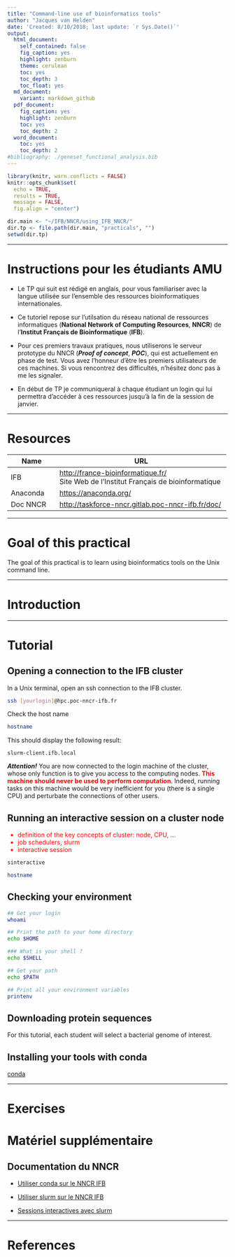 ```yaml
---
title: "Command-line use of bioinformatics tools"
author: "Jacques van Helden"
date: 'Created: 8/10/2018; last update: `r Sys.Date()`'
output:
  html_document:
    self_contained: false
    fig_caption: yes
    highlight: zenburn
    theme: cerulean
    toc: yes
    toc_depth: 3
    toc_float: yes
  md_document:
    variant: markdown_github
  pdf_document:
    fig_caption: yes
    highlight: zenburn
    toc: yes
    toc_depth: 2
  word_document:
    toc: yes
    toc_depth: 2
#bibliography: ./geneset_functional_analysis.bib
---
```



```r
library(knitr, warn.conflicts = FALSE)
knitr::opts_chunk$set(
  echo = TRUE, 
  results = TRUE, 
  message = FALSE,
  fig.align = "center")

dir.main <- "~/IFB/NNCR/using_IFB_NNCR/"
dir.tp <- file.path(dir.main, "practicals", "")
setwd(dir.tp)

```

****************************************************************
# Instructions  pour les étudiants AMU

- Le TP qui suit est rédigé en anglais, pour vous familiariser avec la langue utilisée sur l'ensemble des ressources bioinformatiques internationales. 

- Ce tutoriel repose sur l'utilsation du réseau national de ressources informatiques (**National Network of Computing Resources**, **NNCR**) de l'**Institut Français de Bioinformatique** (**IFB**). 

- Pour ces premiers travaux pratiques, nous utiliserons le serveur prototype du NNCR (***Proof of concept***, ***POC***), qui est actuellement en phase de test. Vous avez l'honneur d'être les premiers utilisateurs de ces machines. Si vous rencontrez des difficultés, n'hésitez donc pas à me les signaler. 

- En début de TP je communiqueral à chaque étudiant un login qui lui permettra d'accéder à ces ressources jusqu'à la fin de la session de janvier. 


****************************************************************
# Resources

|  Name | URL  |
|----------------|-------------------------------------------------------|
| IFB |  <http://france-bioinformatique.fr/> <br>Site Web de l'Institut Français de bioinformatique |
| Anaconda | <https://anaconda.org/> |
| Doc NNCR | <http://taskforce-nncr.gitlab.poc-nncr-ifb.fr/doc/> |

****************************************************************
# Goal of this practical

The goal of this practical is to learn using bioinformatics tools on the Unix command line. 

****************************************************************
# Introduction

****************************************************************
# Tutorial


## Opening a connection to the IFB cluster

In a Unix terminal, open an ssh connection to the IFB cluster.

```bash
ssh [yourlogin]@hpc.poc-nncr-ifb.fr
```

Check the host name

```bash
hostname
```

This should display the following result:


```
slurm-client.ifb.local
```




***Attention!*** You are now connected to the login machine of the cluster, whose only function is to give you access to the computing nodes. <font color="red">**This machine  should never be used to perform computation**</font>. Indeed, running tasks on this machine would be very inefficient for you (there is a single CPU) and perturbate the connections of other users. 

## Running an interactive session on a cluster node

<font color="red">

- definition of the key concepts of cluster: node, CPU, ...
- job schedulers, slurm 
- interactive session

</font>

```bash
sinteractive
```

```bash
hostname
```



## Checking your environment

```bash
## Get your login
whoami

## Print the path to your home directory
echo $HOME

### What is your shell ?
echo $SHELL

## Get your path
echo $PATH

## Print all your environment variables
printenv
```

## Downloading protein sequences

For this tutorial, each student will select a bacterial genome of interest. 

## Installing your tools with conda

[conda](https://conda.io/docs/) 

****************************************************************
# Exercises

# Matériel supplémentaire

## Documentation du NNCR

- [Utiliser conda sur le NNCR IFB](http://taskforce-nncr.gitlab.poc-nncr-ifb.fr/doc/conda.html)
- [Utiliser slurm sur le NNCR IFB](http://taskforce-nncr.gitlab.poc-nncr-ifb.fr/doc/slurm_user_guide.html)

- [Sessions interactives avec slurm](https://it.igbmc.fr/doku.php?id=en:documentation:calcul-scientifique:sinteractive)

****************************************************************
# References







